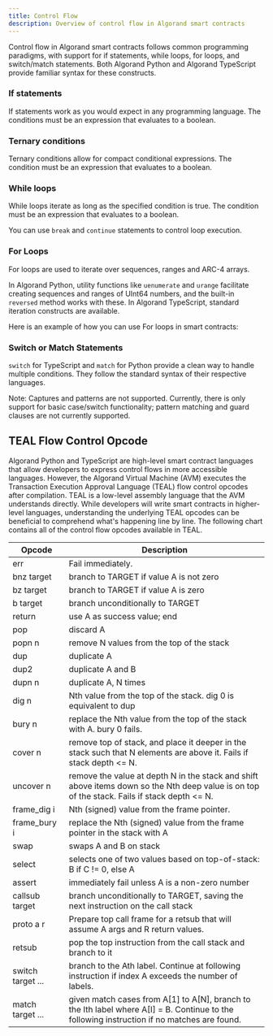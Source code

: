 ```yaml
---
title: Control Flow
description: Overview of control flow in Algorand smart contracts
---
```



Control flow in Algorand smart contracts follows common programming paradigms, with support for if statements, while loops, for loops, and switch/match statements. Both Algorand Python and Algorand TypeScript provide familiar syntax for these constructs.

### If statements

If statements work as you would expect in any programming language. The conditions must be an expression that evaluates to a boolean.

<Tabs syncKey='lang'>
  <TabItem label='Algorand TypeScript' icon='seti:typescript'>
    <RemoteCode
      src='https://raw.githubusercontent.com/algorandfoundation/devportal-code-examples/refs/heads/main/projects/typescript-examples/contracts/ControlFlow/contract.algo.ts'
      snippet='IF_ELSE'
      lang='ts'
      title='If Else'
      frame='none'
    />
  </TabItem>
  <TabItem label='Algorand Python' icon='seti:python'>
    <RemoteCode
      src='https://raw.githubusercontent.com/algorandfoundation/devportal-code-examples/refs/heads/main/projects/python-examples/smart_contracts/control_flow/contract.py'
      snippet='IF_ELSE'
      lang='py'
      title='If Else'
      frame='none'
    />
  </TabItem>
</Tabs>

### Ternary conditions

Ternary conditions allow for compact conditional expressions. The condition must be an expression that evaluates to a boolean.

<Tabs syncKey='lang'>
  <TabItem label='Algorand TypeScript' icon='seti:typescript'>
    <RemoteCode
      src='https://raw.githubusercontent.com/algorandfoundation/devportal-code-examples/refs/heads/main/projects/typescript-examples/contracts/ControlFlow/contract.algo.ts'
      snippet='TERNARY'
      lang='ts'
      title='Ternary'
      frame='none'
    />
  </TabItem>
  <TabItem label='Algorand Python' icon='seti:python'>
    <RemoteCode
      src='https://raw.githubusercontent.com/algorandfoundation/devportal-code-examples/refs/heads/main/projects/python-examples/smart_contracts/control_flow/contract.py'
      snippet='TERNARY'
      lang='py'
      title='Ternary'
      frame='none'
    />
  </TabItem>
</Tabs>

### While loops

While loops iterate as long as the specified condition is true. The condition must be an expression that evaluates to a boolean.

You can use `break` and `continue` statements to control loop execution.

<Tabs syncKey='lang'>
  <TabItem label='Algorand TypeScript' icon='seti:typescript'>
    <RemoteCode
      src='https://raw.githubusercontent.com/algorandfoundation/devportal-code-examples/refs/heads/main/projects/typescript-examples/contracts/ControlFlow/contract.algo.ts'
      snippet='WHILE_LOOP'
      lang='ts'
      title='While Loop'
      frame='none'
    />
  </TabItem>
  <TabItem label='Algorand Python' icon='seti:python'>
    <RemoteCode
      src='https://raw.githubusercontent.com/algorandfoundation/devportal-code-examples/refs/heads/main/projects/python-examples/smart_contracts/control_flow/contract.py'
      snippet='WHILE_LOOP'
      lang='py'
      title='While Loop'
      frame='none'
    />
  </TabItem>
</Tabs>

### For Loops

For loops are used to iterate over sequences, ranges and ARC-4 arrays.

In Algorand Python, utility functions like `uenumerate` and `urange` facilitate creating sequences and ranges of UInt64 numbers, and the built-in `reversed` method works with these. In Algorand TypeScript, standard iteration constructs are available.

Here is an example of how you can use For loops in smart contracts:

<Tabs syncKey='lang'>
  <TabItem label='Algorand TypeScript' icon='seti:typescript'>
    <RemoteCode
      src='https://raw.githubusercontent.com/algorandfoundation/devportal-code-examples/refs/heads/main/projects/typescript-examples/contracts/ControlFlow/contract.algo.ts'
      snippet='FOR_LOOP'
      lang='ts'
      title='For Loop'
      frame='none'
    />
  </TabItem>
  <TabItem label='Algorand Python' icon='seti:python'>
    <RemoteCode
      src='https://raw.githubusercontent.com/algorandfoundation/devportal-code-examples/refs/heads/main/projects/python-examples/smart_contracts/control_flow/contract.py'
      snippet='FOR_LOOP'
      lang='py'
      title='For Loop'
      frame='none'
    />
  </TabItem>
</Tabs>

### Switch or Match Statements

`switch` for TypeScript and `match` for Python provide a clean way to handle multiple conditions. They follow the standard syntax of their respective languages.

<Tabs syncKey='lang'>
  <TabItem label='Algorand TypeScript' icon='seti:typescript'>
    <RemoteCode
      src='https://raw.githubusercontent.com/algorandfoundation/devportal-code-examples/refs/heads/main/projects/typescript-examples/contracts/ControlFlow/contract.algo.ts'
      snippet='SWITCH_CASE'
      lang='ts'
      title='Switch Statement'
      frame='none'
    />
  </TabItem>
  <TabItem label='Algorand Python' icon='seti:python'>
    <RemoteCode
      src='https://raw.githubusercontent.com/algorandfoundation/devportal-code-examples/refs/heads/main/projects/python-examples/smart_contracts/control_flow/contract.py'
      snippet='MATCH'
      lang='py'
      title='Match Statement'
      frame='none'
    />
  </TabItem>
</Tabs>

Note: Captures and patterns are not supported. Currently, there is only support for basic case/switch functionality; pattern matching and guard clauses are not currently supported.

## TEAL Flow Control Opcode

Algorand Python and TypeScript are high-level smart contract languages that allow developers to express control flows in more accessible languages. However, the Algorand Virtual Machine (AVM) executes the Transaction Execution Approval Language (TEAL) flow control opcodes after compilation. TEAL is a low-level assembly language that the AVM understands directly. While developers will write smart contracts in higher-level languages, understanding the underlying TEAL opcodes can be beneficial to comprehend what's happening line by line. The following chart contains all of the control flow opcodes available in TEAL.

| Opcode            | Description                                                                                                                                   |
| ----------------- | --------------------------------------------------------------------------------------------------------------------------------------------- |
| err               | Fail immediately.                                                                                                                             |
| bnz target        | branch to TARGET if value A is not zero                                                                                                       |
| bz target         | branch to TARGET if value A is zero                                                                                                           |
| b target          | branch unconditionally to TARGET                                                                                                              |
| return            | use A as success value; end                                                                                                                   |
| pop               | discard A                                                                                                                                     |
| popn n            | remove N values from the top of the stack                                                                                                     |
| dup               | duplicate A                                                                                                                                   |
| dup2              | duplicate A and B                                                                                                                             |
| dupn n            | duplicate A, N times                                                                                                                          |
| dig n             | Nth value from the top of the stack. dig 0 is equivalent to dup                                                                               |
| bury n            | replace the Nth value from the top of the stack with A. bury 0 fails.                                                                         |
| cover n           | remove top of stack, and place it deeper in the stack such that N elements are above it. Fails if stack depth \<= N.                          |
| uncover n         | remove the value at depth N in the stack and shift above items down so the Nth deep value is on top of the stack. Fails if stack depth \<= N. |
| frame_dig i       | Nth (signed) value from the frame pointer.                                                                                                    |
| frame_bury i      | replace the Nth (signed) value from the frame pointer in the stack with A                                                                     |
| swap              | swaps A and B on stack                                                                                                                        |
| select            | selects one of two values based on top-of-stack: B if C != 0, else A                                                                          |
| assert            | immediately fail unless A is a non-zero number                                                                                                |
| callsub target    | branch unconditionally to TARGET, saving the next instruction on the call stack                                                               |
| proto a r         | Prepare top call frame for a retsub that will assume A args and R return values.                                                              |
| retsub            | pop the top instruction from the call stack and branch to it                                                                                  |
| switch target ... | branch to the Ath label. Continue at following instruction if index A exceeds the number of labels.                                           |
| match target ...  | given match cases from A[1] to A[N], branch to the Ith label where A[I] = B. Continue to the following instruction if no matches are found.   |
